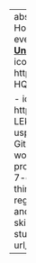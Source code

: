 ---
abstract: PhD quant refresher 
all_day: false
authors: [Allison Horst]
date: "2019-09-16"
date_end: "2019-09-24"
event: 
event_url: 
featured: false
# image: 
#   caption: 'Image credit: # [**Unsplash**](https://unsplash.com/photos/bzdhc5b3Bxs)'
#   focal_point: Right
links:
# - icon: twitter
#   icon_pack: fab
#   name: Follow
#   url: https://twitter.com/allison_horst
# location: Source Themes HQ

- icon: slideshare
  icon_pack: fab
  name: Slides
  url: https://docs.google.com/presentation/d/1-LEkB16lmeigCW9XaUt6M7pmExShaSQCKz4EHhpTGmI/edit?usp=sharing
- icon: github-square
  icon_pack: fab
  name: GitHub
  url: https://github.com/allisonhorst/bren-phd-workshop-r-materials
math: true
# projects:
# - internal-project
publishDate: "2019-09-16"
summary: An intensive 7-day workshop to refresh quantitative skills (quantitative thinking, algebra, calculus, probability, hypothesis testing, regress) and introduce PhD students to reproducible code and workflows in R and RStudio.
tags: []
title: Quantitative skills and R/RStudio workshop for incoming Bren PhD students
# url_code: ""
# url_website: ""
# url_slides: ""
# url_video: ""
---
